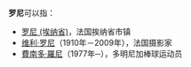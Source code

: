 '''罗尼'''可以指：

*[[罗尼_(埃纳省)|罗尼 (埃纳省)]]，法国挨纳省市镇
*[[维利·罗尼|维利·罗尼]]（1910年－2009年），法国摄影家
*[[費南多·羅尼|費南多·羅尼]]（1977年─），多明尼加棒球运动员

{{Disambig|Cat=二字消歧义}}